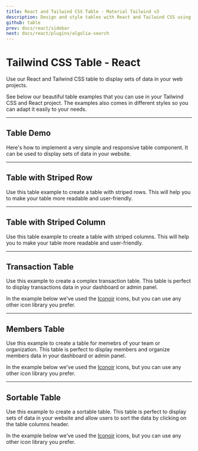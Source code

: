 ```yaml
---
title: React and Tailwind CSS Table - Material Tailwind v3
description: Design and style tables with React and Tailwind CSS using Material Tailwind v3. Display data effectively with customizable and responsive table components.
github: table
prev: docs/react/sidebar
next: docs/react/plugins/algolia-search
---
```


# Tailwind CSS Table - React

Use our React and Tailwind CSS table to display sets of data in your web projects.

See below our beautiful table examples that you can use in your Tailwind CSS and React project. The examples also comes in different styles so you can adapt it easily to your needs.

---

## Table Demo

Here's how to implement a very simple and responsive table component. It can be used to display sets of data in your website.

<PreviewWithCode relativePath="table/table-demo.tsx" language="react" />

---

## Table with Striped Row

Use this table example to create a table with striped rows. This will help you to make your table more readable and user-friendly.

<PreviewWithCode relativePath="table/table-with-striped-row.tsx" language="react" />

---

## Table with Striped Column

Use this table example to create a table with striped columns. This will help you to make your table more readable and user-friendly.

<PreviewWithCode relativePath="table/table-with-striped-column.tsx" language="react" />

---

## Transaction Table

Use this example to create a complex transaction table. This table is perfect to display transactions data in your dashboard or admin panel.

In the example below we've used the [Iconoir](https://iconoir.com/) icons, but you can use any other icon library you prefer.

<PreviewWithCode relativePath="table/transactions-table.tsx" language="react" />

---

## Members Table

Use this example to create a table for memebrs of your team or organization. This table is perfect to display members and organize members data in your dashboard or admin panel.

In the example below we've used the [Iconoir](https://iconoir.com/) icons, but you can use any other icon library you prefer.

<PreviewWithCode relativePath="table/members-table.tsx" language="react" />

---

## Sortable Table

Use this example to create a sortable table. This table is perfect to display sets of data in your website and allow users to sort the data by clicking on the table columns header.

In the example below we've used the [Iconoir](https://iconoir.com/) icons, but you can use any other icon library you prefer.

<PreviewWithCode relativePath="table/sortable-table.tsx" language="react" />

